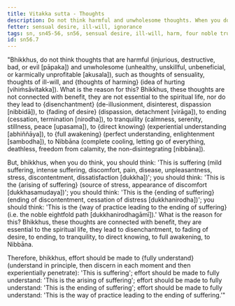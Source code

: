 ```yaml
---
title: Vitakka sutta - Thoughts
description: Do not think harmful and unwholesome thoughts. When you do think, think about suffering, the arising of suffering, the ending of suffering, and the way of practice leading to the ending of suffering.
fetter: sensual desire, ill-will, ignorance
tags: sn, sn45-56, sn56, sensual desire, ill-will, harm, four noble truths, suffering, arising, ending, way of practice, path
id: sn56.7
---
```


"Bhikkhus, do not think thoughts that are harmful (injurious, destructive, bad, or evil [pāpaka]) and unwholesome (unhealthy, unskillful, unbeneficial, or karmically unprofitable [akusala]), such as thoughts of sensuality, thoughts of ill-will, and \{thoughts of harming} (idea of hurting [vihiṁsāvitakka]). What is the reason for this? Bhikkhus, these thoughts are not connected with benefit, they are not essential to the spiritual life, nor do they lead to \{disenchantment} (de-illusionment, disinterest, dispassion [nibbidā]), to \{fading of desire} (dispassion, detachment [virāga]), to ending (cessation, termination [nirodha]), to tranquility (calmness, serenity, stillness, peace [upasama]), to \{direct knowing} (experiential understanding [abhiññāya]), to \{full awakening} (perfect understanding, enlightenment [sambodha]), to Nibbāna (complete cooling, letting go of everything, deathless, freedom from calamity, the non-disintegrating [nibbāna]).

But, bhikkhus, when you do think, you should think: 'This is suffering (mild suffering, intense suffering, discomfort, pain, disease, unpleasantness, stress, discontentment, dissatisfaction [dukkha])'; you should think: 'This is the \{arising of suffering} (source of stress, appearance of discomfort [dukkhasamudaya])'; you should think: 'This is the \{ending of suffering} (ending of discontentment, cessation of distress [dukkhanirodha])'; you should think: 'This is the \{way of practice leading to the ending of suffering} (i.e. the noble eightfold path [dukkhanirodhagāmī]).' What is the reason for this? Bhikkhus, these thoughts are connected with benefit, they are essential to the spiritual life, they lead to disenchantment, to fading of desire, to ending, to tranquility, to direct knowing, to full awakening, to Nibbāna.

Therefore, bhikkhus, effort should be made to \{fully understand} (understand in principle, then discern in each moment and then experientially penetrate): 'This is suffering';
effort should be made to fully understand: 'This is the arising of suffering';
effort should be made to fully understand: 'This is the ending of suffering';
effort should be made to fully understand: 'This is the way of practice leading to the ending of suffering.'"